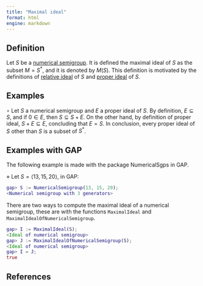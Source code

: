 ```yaml
---
title: "Maximal ideal"
format: html
engine: markdown
---
```


## Definition

Let $S$ be a [numerical semigroup](../Basic-concepts/Numerical-semigroup.qmd). It is defined the maximal ideal of $S$ as the subset $M = S^*$, and it is denoted by $M(S)$. This definition is motivated by the definitions of [relative ideal](Relative-ideal.qmd) of $S$ and [proper ideal](Proper-ideal.qmd) of $S$.

## Examples

$\circ$ Let $S$ a numerical semigroup and $E$ a proper ideal of $S$. By definition, $E \subseteq S$, and if $0 \in E$, then $S \subseteq S + E$. On the other hand, by definition of proper ideal, $S + E \subseteq E$, concluding that $E = S$. In conclusion, every proper ideal of $S$ other than $S$ is a subset of $S^*$.

## Examples with GAP

The following example is made with the package NumericalSgps in GAP.

$\diamond$ Let $S = \langle 13, 15, 20 \rangle$, in GAP:

``` gap
gap> S := NumericalSemigroup(13, 15, 20);
<Numerical semigroup with 3 generators>
```

There are two ways to compute the maximal ideal of a numerical semigroup, these are with the functions `MaximalIdeal` and `MaximalIdealOfNumericalSemigroup`.

``` gap
gap> I := MaximalIdeal(S);
<Ideal of numerical semigroup>
gap> J := MaximalIdealOfNumericalSemigroup(S);
<Ideal of numerical semigroup>
gap> I = J;
true
```

## References

